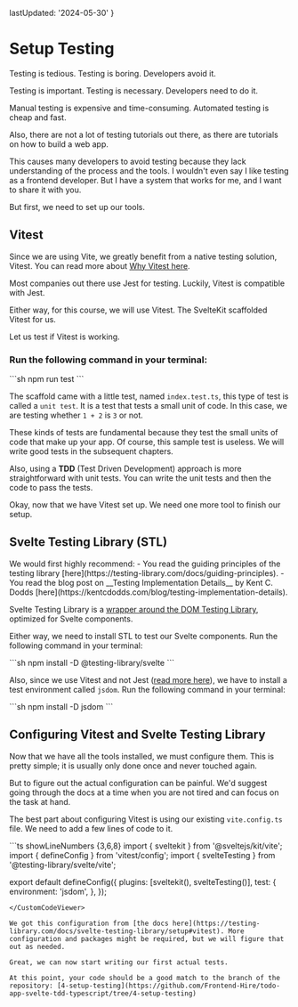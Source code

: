 
  lastUpdated: '2024-05-30'
}

# Setup Testing

Testing is tedious. Testing is boring. Developers avoid it.

Testing is important. Testing is necessary. Developers need to do it.

Manual testing is expensive and time-consuming. Automated testing is cheap and fast.

Also, there are not a lot of testing tutorials out there, as there are tutorials on how to build a web app.

This causes many developers to avoid testing because they lack understanding of the process and the tools. I wouldn't even say I like testing as a frontend developer. But I have a system that works for me, and I want to share it with you.

But first, we need to set up our tools.

## Vitest

Since we are using Vite, we greatly benefit from a native testing solution, Vitest. You can read more about [Why Vitest here](https://vitest.dev/guide/why.html).

Most companies out there use Jest for testing. Luckily, Vitest is compatible with Jest.

Either way, for this course, we will use Vitest. The SvelteKit scaffolded Vitest for us.

Let us test if Vitest is working.

### Run the following command in your terminal:

<CustomCodeViewer>
```sh
npm run test
```
</CustomCodeViewer>

The scaffold came with a little test, named `index.test.ts`, this type of test is called a `unit test`. It is a test that tests a small unit of code. In this case, we are testing whether `1 + 2` is `3` or not.

These kinds of tests are fundamental because they test the small units of code that make up your app. Of course, this sample test is useless. We will write good tests in the subsequent chapters.

Also, using a **TDD** (Test Driven Development) approach is more straightforward with unit tests. You can write the unit tests and then the code to pass the tests.

Okay, now that we have Vitest set up. We need one more tool to finish our setup.

## Svelte Testing Library (STL)

<Callout>
We would first highly recommend: 
- You read the guiding principles of the testing library [here](https://testing-library.com/docs/guiding-principles).
- You read the blog post on __Testing Implementation Details__ by Kent C. Dodds [here](https://kentcdodds.com/blog/testing-implementation-details).
</Callout>

Svelte Testing Library is a [wrapper around the DOM Testing Library](https://testing-library.com/docs/svelte-testing-library/intro), optimized for Svelte components.

Either way, we need to install STL to test our Svelte components. Run the following command in your terminal:

<CustomCodeViewer>
```sh
npm install -D @testing-library/svelte 
```
</CustomCodeViewer>

Also, since we use Vitest and not Jest ([read more here](https://testing-library.com/docs/svelte-testing-library/setup#vitest)), we have to install a test environment called `jsdom`. Run the following command in your terminal:

<CustomCodeViewer>
```sh
npm install -D jsdom
```
</CustomCodeViewer>

## Configuring Vitest and Svelte Testing Library

Now that we have all the tools installed, we must configure them. This is pretty simple; it is usually only done once and never touched again.

But to figure out the actual configuration can be painful. We'd suggest going through the docs at a time when you are not tired and can focus on the task at hand.

The best part about configuring Vitest is using our existing `vite.config.ts` file. We need to add a few lines of code to it.

<CustomCodeViewer filename="./vite.config.ts">
```ts showLineNumbers {3,6,8} 
import { sveltekit } from '@sveltejs/kit/vite';
import { defineConfig } from 'vitest/config';
import { svelteTesting } from '@testing-library/svelte/vite';

export default defineConfig({
  plugins: [sveltekit(), svelteTesting()],
  test: {
    environment: 'jsdom',
  },
});
```
</CustomCodeViewer>

We got this configuration from [the docs here](https://testing-library.com/docs/svelte-testing-library/setup#vitest). More configuration and packages might be required, but we will figure that out as needed.

Great, we can now start writing our first actual tests.

At this point, your code should be a good match to the branch of the repository: [4-setup-testing](https://github.com/Frontend-Hire/todo-app-svelte-tdd-typescript/tree/4-setup-testing)